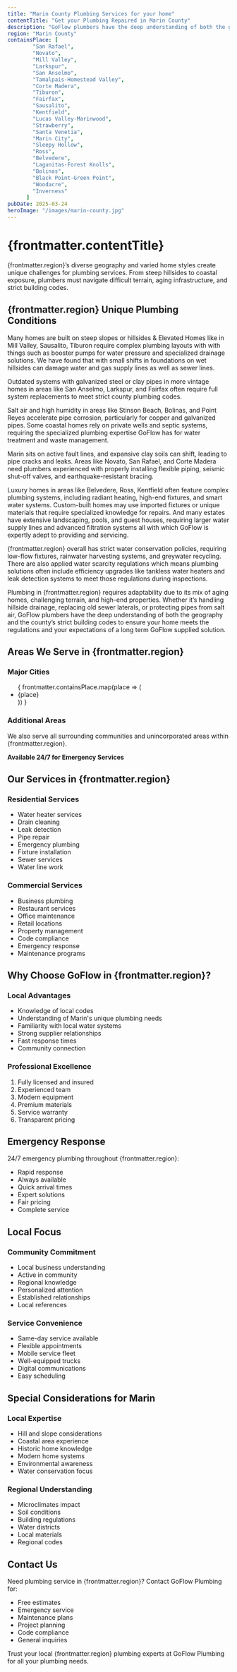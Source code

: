 ```yaml
---
title: "Marin County Plumbing Services for your home"
contentTitle: "Get your Plumbing Repaired in Marin County"
description: "GoFlow plumbers have the deep understanding of both the geography and Marin County's strict building codes to ensure your home meets the regulations and your expectations of a long term GoFlow supplied solution."
region: "Marin County"
containsPlace: [
        "San Rafael",
        "Novato",
        "Mill Valley",
        "Larkspur",
        "San Anselmo",
        "Tamalpais-Homestead Valley",
        "Corte Madera",
        "Tiburon",
        "Fairfax",
        "Sausalito",
        "Kentfield",
        "Lucas Valley-Marinwood",
        "Strawberry",
        "Santa Venetia",
        "Marin City",
        "Sleepy Hollow",
        "Ross",
        "Belvedere",
        "Lagunitas-Forest Knolls",
        "Bolinas",
        "Black Point-Green Point",
        "Woodacre",
        "Inverness"
      ]
pubDate: 2025-03-24
heroImage: "/images/marin-county.jpg"
---
```


<h1 itemprop="name">{frontmatter.contentTitle}</h1>

{frontmatter.region}’s diverse geography and varied home styles create unique challenges for plumbing services. From steep hillsides to coastal exposure, plumbers must navigate difficult terrain, aging infrastructure, and strict building codes.

<h2 itemprop="about">{frontmatter.region} Unique Plumbing Conditions</h2>

Many homes are built on steep slopes or hillsides & Elevated Homes like in Mill Valley, Sausalito, Tiburon require complex plumbing layouts with with things such as booster pumps for water pressure and specialized drainage solutions. We have found that with small shifts in foundations on wet hillsides can damage water and gas supply lines as well as sewer lines.

Outdated systems with galvanized steel or clay pipes in more vintage homes in areas like San Anselmo, Larkspur, and Fairfax often require full system replacements to meet strict county plumbing codes.

Salt air and high humidity in areas like Stinson Beach, Bolinas, and Point Reyes accelerate pipe corrosion, particularly for copper and galvanized pipes. Some coastal homes rely on private wells and septic systems, requiring the specialized plumbing expertise GoFlow has for water treatment and waste management.

Marin sits on active fault lines, and expansive clay soils can shift, leading to pipe cracks and leaks. Areas like Novato, San Rafael, and Corte Madera need plumbers experienced with properly installing flexible piping, seismic shut-off valves, and earthquake-resistant bracing.

Luxury homes in areas like Belvedere, Ross, Kentfield often feature complex plumbing systems, including radiant heating, high-end fixtures, and smart water systems. Custom-built homes may use imported fixtures or unique materials that require specialized knowledge for repairs. And many estates have extensive landscaping, pools, and guest houses, requiring larger water supply lines and advanced filtration systems all with which GoFlow is expertly adept to providing and servicing.

{frontmatter.region} overall has strict water conservation policies, requiring low-flow fixtures, rainwater harvesting systems, and greywater recycling. There are also applied water scarcity regulations which means plumbing solutions often include efficiency upgrades like tankless water heaters and leak detection systems to meet those regulations during inspections.

Plumbing in {frontmatter.region} requires adaptability due to its mix of aging homes, challenging terrain, and high-end properties. Whether it’s handling hillside drainage, replacing old sewer laterals, or protecting pipes from salt air, GoFlow plumbers have the deep understanding of both the geography and the county’s strict building codes to ensure your home meets the regulations and your expectations of a long term GoFlow supplied solution.

<div itemprop="areaServed" itemscope itemtype="https://schema.org/GeoCircle">
  <h2>Areas We Serve in {frontmatter.region}</h2>
  
  <div itemprop="geoMidpoint" itemscope itemtype="https://schema.org/GeoCoordinates">
    <meta itemprop="latitude" content="37.9735346" />
    <meta itemprop="longitude" content="-122.5310874" />
  </div>
  
  <h3 itemprop="serviceLocation">Major Cities</h3>
  <ul>
  {
    frontmatter.containsPlace.map(place => (
      <li itemprop="addressLocality" itemscope itemtype="https://schema.org/City">{place}</li>
    ))
  }
  </ul>

  <h3>Additional Areas</h3>
  <p>We also serve all surrounding communities and unincorporated areas within {frontmatter.region}.</p>
</div>

<div itemprop="openingHoursSpecification" itemscope itemtype="https://schema.org/OpeningHoursSpecification">
  <meta itemprop="dayOfWeek" content="Monday Tuesday Wednesday Thursday Friday Saturday Sunday" />
  <meta itemprop="opens" content="00:00" />
  <meta itemprop="closes" content="23:59" />
  <p><strong>Available 24/7 for Emergency Services</strong></p>
</div>

## Our Services in {frontmatter.region}

<div itemprop="offers" itemscope itemtype="https://schema.org/Offer">
  <h3 itemprop="name">Residential Services</h3>
  <ul>
    <li itemprop="serviceType">Water heater services</li>
    <li itemprop="serviceType">Drain cleaning</li>
    <li itemprop="serviceType">Leak detection</li>
    <li itemprop="serviceType">Pipe repair</li>
    <li itemprop="serviceType">Emergency plumbing</li>
    <li itemprop="serviceType">Fixture installation</li>
    <li itemprop="serviceType">Sewer services</li>
    <li itemprop="serviceType">Water line work</li>
  </ul>
</div>

<div itemprop="offers" itemscope itemtype="https://schema.org/Offer">
  <h3 itemprop="name">Commercial Services</h3>
  <ul>
    <li itemprop="serviceType">Business plumbing</li>
    <li itemprop="serviceType">Restaurant services</li>
    <li itemprop="serviceType">Office maintenance</li>
    <li itemprop="serviceType">Retail locations</li>
    <li itemprop="serviceType">Property management</li>
    <li itemprop="serviceType">Code compliance</li>
    <li itemprop="serviceType">Emergency response</li>
    <li itemprop="serviceType">Maintenance programs</li>
  </ul>
</div>

## Why Choose GoFlow in {frontmatter.region}?

### Local Advantages
- Knowledge of local codes
- Understanding of Marin's unique plumbing needs
- Familiarity with local water systems
- Strong supplier relationships
- Fast response times
- Community connection

### Professional Excellence
1. Fully licensed and insured
2. Experienced team
3. Modern equipment
4. Premium materials
5. Service warranty
6. Transparent pricing

## Emergency Response

24/7 emergency plumbing throughout {frontmatter.region}:
- Rapid response
- Always available
- Quick arrival times
- Expert solutions
- Fair pricing
- Complete service

## Local Focus

### Community Commitment
- Local business understanding
- Active in community
- Regional knowledge
- Personalized attention
- Established relationships
- Local references

### Service Convenience
- Same-day service available
- Flexible appointments
- Mobile service fleet
- Well-equipped trucks
- Digital communications
- Easy scheduling

## Special Considerations for Marin

### Local Expertise
- Hill and slope considerations
- Coastal area experience
- Historic home knowledge
- Modern home systems
- Environmental awareness
- Water conservation focus

### Regional Understanding
- Microclimates impact
- Soil conditions
- Building regulations
- Water districts
- Local materials
- Regional codes

## Contact Us

Need plumbing service in {frontmatter.region}? Contact GoFlow Plumbing for:
- Free estimates
- Emergency service
- Maintenance plans
- Project planning
- Code compliance
- General inquiries

Trust your local {frontmatter.region} plumbing experts at GoFlow Plumbing for all your plumbing needs.
